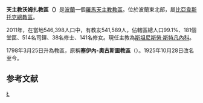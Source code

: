{{Infobox Roman Catholic diocese
|Roman Catholic Diocese of = 天主教沃姆扎教區
|Latin name of diocese = Dioecesis Lomzensis
|image = [[File:Łomża_Katedra.jpg|250px]]
|caption = 聖彌額爾總領天使座堂
|location = [[波蘭|波蘭]]
|territory =
|population = 541,589
|rite = 拉丁禮
|patron = 
|province = 比亞韋斯托克
|established = 1798年
|cathedral = [[聖彌額爾總領天使座堂|聖彌額爾總領天使座堂]]<ref name="">{{cite journal
|journal=[[宗座公報|宗座公報]]
|publisher=梵蒂岡出版社
|volume=84
|title=Nova Polonicarum circumscriptionum ecclesiasticarum compositio.
|page=1099
|url=http://www.vatican.va/archive/aas/documents/AAS%2084%20%5B1992%5D%20-%20ocr.pdf
|access-date=2011-04-01
|archive-date=2020-07-13
|archive-url=https://web.archive.org/web/20200713051903/http://www.vatican.va/archive/aas/documents/AAS%2084%20%5B1992%5D%20-%20ocr.pdf
|dead-url=no
}}</ref>
|cocathedral = 
|leadership = 主教
|website = http://www.kuria.lomza.pl/
|教宗 = 
|metropolitan =
|ordinary = 斯坦尼斯勞·斯特凡內科
|coadjutor bishop =
|emeritus =
}}
'''天主教沃姆扎教區（{{lang-la|Dioecesis Lomzensis}}）'''是[[波蘭|波蘭]]一個[[羅馬天主教|羅馬天主教]][[教區|教區]]。位於波蘭東北部，屬[[天主教比亞韋斯托克總教區|比亞韋斯托克總教區]]。

2011年，在當地546,398人口中，有教友541,589人，佔轄區總人口99.1%、181個堂區、514名司鐸、38名修士、141名修女。現任主教為[[斯坦尼斯勞·斯特凡內科|斯坦尼斯勞·斯特凡內科]]。

1798年3月25日升為教區，原稱'''塞伊內-奧古斯圖教區'''（{{lang|la|de Sejna seu Augustoviensis}}）。1925年10月28日改名至今。

==参考文献==
<div class="references-small">
<references></references>
</div>

{{波蘭天主教教區}}

[[Category:波蘭天主教教區|Ł]]